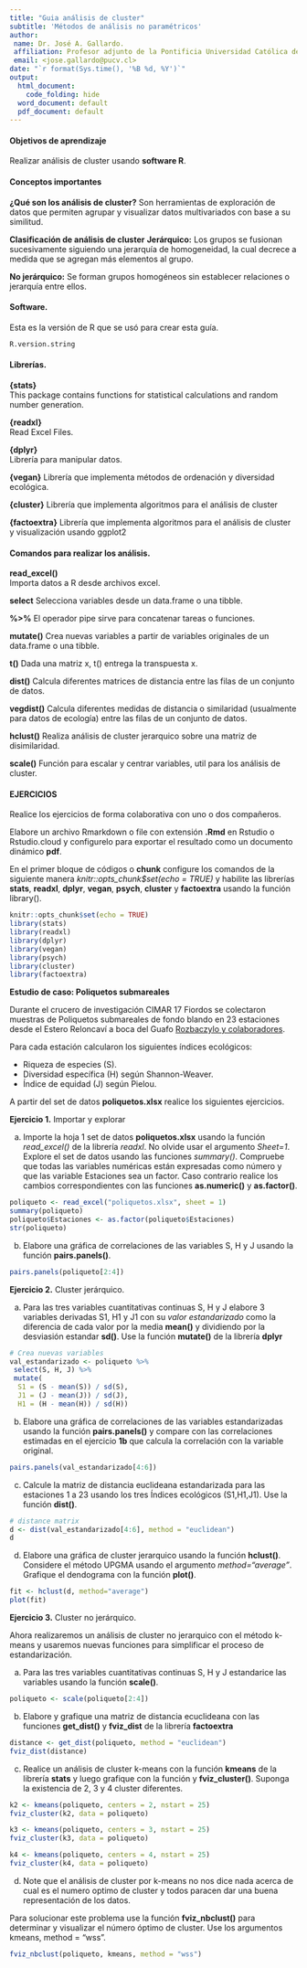 ```yaml
---
title: "Guia análisis de cluster"
subtitle: 'Métodos de análisis no paramétricos'
author:
 name: Dr. José A. Gallardo.
 affiliation: Profesor adjunto de la Pontificia Universidad Católica de Valparaíso
 email: <jose.gallardo@pucv.cl>
date: "`r format(Sys.time(), '%B %d, %Y')`"
output:
  html_document:
    code_folding: hide
  word_document: default
  pdf_document: default
---
```


#### Objetivos de aprendizaje

Realizar análisis de cluster usando **software R**.
  
#### Conceptos importantes

**¿Qué son los análisis de cluster?**
Son herramientas de exploración de datos que permiten agrupar y visualizar datos multivariados con base a su similitud. 

**Clasificación de análisis de cluster**
**Jerárquico:** Los grupos se fusionan sucesivamente siguiendo una jerarquía de homogeneidad, la cual decrece a medida que se agregan más elementos al grupo. 

**No jerárquico:** Se forman grupos homogéneos sin establecer relaciones o jerarquía  entre ellos.

#### Software.

Esta es la versión de R que se usó para crear esta guía.
```r
R.version.string
```

#### Librerías.
  
**{stats}**  
This package contains functions for statistical calculations and random number generation.

**{readxl}**  
Read Excel Files.
  
**{dplyr}**  
Librería para manipular datos.

**{vegan}**
Librería que implementa métodos de ordenación y diversidad ecológica.

**{cluster}**
Librería que implementa algoritmos para el análisis de cluster

**{factoextra}**
Librería que implementa algoritmos para el análisis de cluster y visualización usando ggplot2

#### Comandos para realizar los análisis.

**read_excel()**  
Importa datos a R desde archivos excel.

**select**
Selecciona variables desde un data.frame o una tibble.

**%>%**
El operador pipe sirve para concatenar tareas o funciones.

**mutate()**
Crea nuevas variables a partir de variables originales de un data.frame o una tibble.

**t()**
Dada una matriz x, t() entrega la transpuesta x. 

**dist()**
Calcula diferentes matrices de distancia entre las filas de un conjunto de datos.

**vegdist()**
Calcula diferentes medidas de distancia o similaridad (usualmente para datos de ecología) entre las filas de un conjunto de datos.

**hclust()**
Realiza análisis de cluster jerarquico sobre una matriz de disimilaridad.

**scale()**
Función para escalar y centrar variables, util para los análisis de cluster.

#### EJERCICIOS

Realice los ejercicios de forma colaborativa con uno o dos compañeros.

Elabore un archivo Rmarkdown o file con extensión **.Rmd** en Rstudio o Rstudio.cloud y configurelo para exportar el resultado como un documento dinámico **pdf**. 

En el primer bloque de códigos o **chunk** configure los comandos de la siguiente manera *knitr::opts_chunk$set(echo = TRUE)* y habilite las librerías **stats**,  **readxl**, **dplyr**, **vegan**, **psych**, **cluster** y **factoextra** usando la función library().

```r
knitr::opts_chunk$set(echo = TRUE)
library(stats)
library(readxl)
library(dplyr)
library(vegan)
library(psych)
library(cluster)
library(factoextra)
```

**Estudio de caso: Poliquetos submareales**

Durante el crucero de investigación CIMAR 17 Fiordos se colectaron muestras de Poliquetos submareales de fondo blando en 23 estaciones desde el Estero Reloncaví a boca del Guafo [Rozbaczylo y colaboradores](http://www.shoa.cl/n_cendhoc/productos/cimar17/resumenes/08_nicolas_rozbaczylo.pdf). 

Para cada estación calcularon los siguientes índices ecológicos: 

- Riqueza de especies (S).
- Diversidad específica (H) según Shannon-Weaver.
- Índice de equidad (J) según Pielou.

A partir del set de datos **poliquetos.xlsx** realice los siguientes ejercicios.

**Ejercicio 1.** Importar y explorar

a) Importe la hoja 1 set de datos **poliquetos.xlsx** usando la función *read_excel()* de la librería *readxl*. No olvide usar el argumento *Sheet=1*. Explore el set de datos usando las funciones *summary()*. Compruebe que todas las variables numéricas están expresadas como número y que las variable Estaciones sea un factor. Caso contrario realice los cambios correspondientes con las funciones **as.numeric()** y **as.factor()**.

```r
poliqueto <- read_excel("poliquetos.xlsx", sheet = 1)
summary(poliqueto)
poliqueto$Estaciones <- as.factor(poliqueto$Estaciones)
str(poliqueto)
```

b) Elabore una gráfica de correlaciones de las variables S, H y J usando la función **pairs.panels()**.

```r
pairs.panels(poliqueto[2:4])
```


**Ejercicio 2.** Cluster jerárquico.

a) Para las tres variables cuantitativas continuas S, H y J elabore 3 variables derivadas S1, H1 y J1 con su *valor estandarizado* como la diferencia de cada valor por la media **mean()** y dividiendo por la desviasión estandar **sd()**. Use la función **mutate()** de la librería **dplyr**

```r
# Crea nuevas variables
val_estandarizado <- poliqueto %>%
 select(S, H, J) %>%
 mutate(
  S1 = (S - mean(S)) / sd(S),
  J1 = (J - mean(J)) / sd(J),
  H1 = (H - mean(H)) / sd(H))
```

b) Elabore una gráfica de correlaciones de las variables estandarizadas usando la función **pairs.panels()** y compare con las correlaciones estimadas en el ejercicio **1b** que calcula la correlación con la variable original.

```r
pairs.panels(val_estandarizado[4:6])
```

c) Calcule la matriz de distancia euclideana estandarizada para las estaciones 1 a 23 usando los tres Índices ecológicos (S1,H1,J1). Use la función **dist()**.


```r
# distance matrix
d <- dist(val_estandarizado[4:6], method = "euclidean") 
d
```

d) Elabore una gráfica de cluster jerarquico usando la función **hclust()**. Considere el método UPGMA usando el argumento *method="average"*. Grafique el dendograma con la función **plot()**.

```r
fit <- hclust(d, method="average")
plot(fit)
```


**Ejercicio 3.** Cluster no jerárquico.

Ahora realizaremos un análisis de cluster no jerarquico con el método k-means y usaremos nuevas funciones para simplificar el proceso de estandarización.

a) Para las tres variables cuantitativas continuas S, H y J estandarice las variables usando la función **scale()**.

```r
poliqueto <- scale(poliqueto[2:4])
```

b) Elabore y grafique una matriz de distancia ecuclideana con las funciones **get_dist()** y **fviz_dist** de la librería **factoextra**

```r
distance <- get_dist(poliqueto, method = "euclidean")
fviz_dist(distance)
```

c) Realice un análisis de cluster k-means con la función **kmeans** de la librería **stats** y luego grafique con la función y **fviz_cluster()**. Suponga la existencia de 2, 3 y 4 cluster diferentes.

```r
k2 <- kmeans(poliqueto, centers = 2, nstart = 25)
fviz_cluster(k2, data = poliqueto)

k3 <- kmeans(poliqueto, centers = 3, nstart = 25)
fviz_cluster(k3, data = poliqueto)

k4 <- kmeans(poliqueto, centers = 4, nstart = 25)
fviz_cluster(k4, data = poliqueto)
```

d) Note que el análisis de cluster por k-means no nos dice nada acerca de cual es el numero optimo de cluster y todos paracen dar una buena representación de los datos. 

Para solucionar este problema use la función **fviz_nbclust()** para determinar y visualizar el número óptimo de cluster. Use los argumentos kmeans, method = "wss".

```r
fviz_nbclust(poliqueto, kmeans, method = "wss")
```

